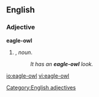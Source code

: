 ==English==

===Adjective===
'''eagle-owl'''

# {{form of|Attributive form|[[eagle owl]]|nodot=1}}, ''noun''.
#: ''It has an '''eagle-owl''' look.''
[[Category:English adjectives]]

[[io:eagle-owl]]
[[vi:eagle-owl]]